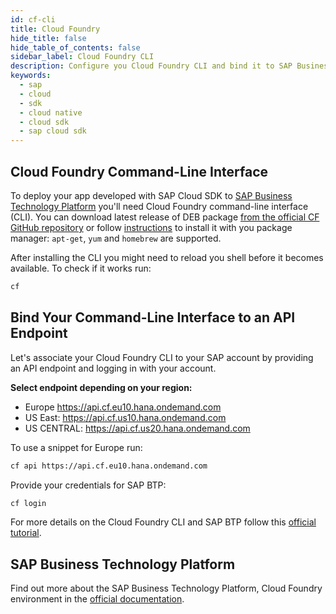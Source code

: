 ```yaml
---
id: cf-cli
title: Cloud Foundry
hide_title: false
hide_table_of_contents: false
sidebar_label: Cloud Foundry CLI
description: Configure you Cloud Foundry CLI and bind it to SAP Business Technology Platform
keywords:
  - sap
  - cloud
  - sdk
  - cloud native
  - cloud sdk
  - sap cloud sdk
---
```


## Cloud Foundry Command-Line Interface

To deploy your app developed with SAP Cloud SDK to [SAP Business Technology Platform](https://www.sap.com/products/cloud-platform.html) you'll need Cloud Foundry command-line interface (CLI).
You can download latest release of DEB package [from the official CF GitHub repository](https://github.com/cloudfoundry/cli/releases) or follow [instructions](https://github.com/cloudfoundry/cli#installing-using-a-package-manager) to install it with you package manager: `apt-get`, `yum` and `homebrew` are supported.

After installing the CLI you might need to reload you shell before it becomes available.
To check if it works run:

```bash
cf
```

## Bind Your Command-Line Interface to an API Endpoint

Let's associate your Cloud Foundry CLI to your SAP account by providing an API endpoint and logging in with your account.

**Select endpoint depending on your region:**

- Europe <https://api.cf.eu10.hana.ondemand.com>
- US East: <https://api.cf.us10.hana.ondemand.com>
- US CENTRAL: <https://api.cf.us20.hana.ondemand.com>

To use a snippet for Europe run:

```bash
cf api https://api.cf.eu10.hana.ondemand.com
```

Provide your credentials for SAP BTP:

```bash
cf login
```

For more details on the Cloud Foundry CLI and SAP BTP follow this [official tutorial](https://developers.sap.com/tutorials/cp-cf-download-cli.html).

## SAP Business Technology Platform

Find out more about the SAP Business Technology Platform, Cloud Foundry environment in the [official documentation](https://help.sap.com/viewer/65de2977205c403bbc107264b8eccf4b/Cloud/en-US/73beb06e127f4e47b849aa95344aabe1.html).
